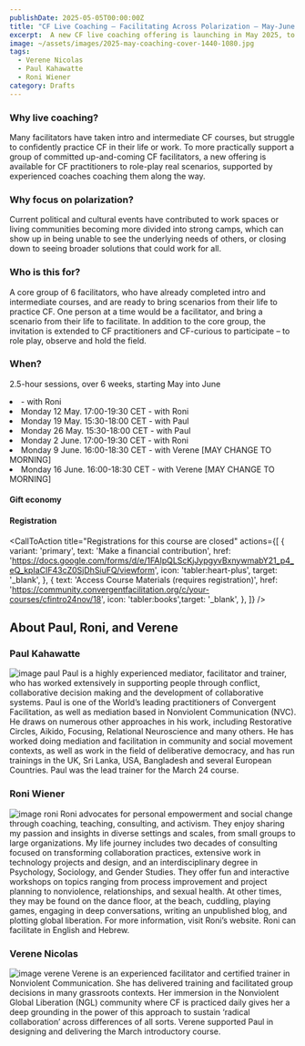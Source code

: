 ```yaml
---
publishDate: 2025-05-05T00:00:00Z
title: "CF Live Coaching – Facilitating Across Polarization – May-June 2025"
excerpt:  A new CF live coaching offering is launching in May 2025, to support a core group of dedicated practitioners over 6 weeks, with real-life examples focused on facilitating across polarization. 
image: ~/assets/images/2025-may-coaching-cover-1440-1080.jpg
tags:
  - Verene Nicolas 
  - Paul Kahawatte
  - Roni Wiener
category: Drafts
---
```



### Why live coaching? 

Many facilitators have taken intro and intermediate CF courses, but struggle to confidently practice CF in their life or work. To more practically support a group of committed up-and-coming CF facilitators, a new offering is available for CF practitioners to role-play real scenarios, supported by experienced coaches coaching them along the way. 

### Why focus on polarization?

Current political and cultural events have contributed to work spaces or living communities becoming more divided into strong camps, which can show up in being unable to see the underlying needs of others, or closing down to seeing broader solutions that could work for all.

### Who is this for?

A core group of 6 facilitators, who have already completed intro and intermediate courses, and are ready to bring scenarios from their life to practice CF. One person at a time would be a facilitator, and bring a scenario from their life to facilitate.
In addition to the core group, the invitation is extended to CF practitioners and CF-curious to participate – to role play, observe and hold the field.

### When?

2.5-hour sessions, over 6 weeks, starting May into June
<li> <LocalTimeFromUTC client:load  startUtcTime="2025-05-12T15:00:00Z" endUtcTime="2024-05-12T17:30:00Z"/> - with Roni </li>
<li>Monday 12 May. 17:00-19:30 CET - with Roni </li>
<li>Monday 19 May. 15:30-18:00 CET - with Paul </li>
<li>Monday 26 May. 15:30-18:00 CET - with Paul </li>
<li>Monday 2 June. 17:00-19:30 CET - with Roni </li>
<li>Monday 9 June. 16:00-18:30 CET - with Verene [MAY CHANGE TO MORNING] </li>
<li>Monday 16 June. 16:00-18:30 CET - with Verene [MAY CHANGE TO MORNING] </li>

#### Gift economy

#### Registration

<CallToAction
    title="Registrations for this course are closed"
    actions={[
      {
        variant: 'primary',
        text: 'Make a financial contribution',
        href: 'https://docs.google.com/forms/d/e/1FAIpQLScKjJypgyvBxnywmabY21_p4_eQ_kpIaCIF43cZ0SjDhSiuFQ/viewform',
        icon: 'tabler:heart-plus',
        target: '_blank',
      },
      { text: 'Access Course Materials (requires registration)', href: 'https://community.convergentfacilitation.org/c/your-courses/cfintro24nov/18', icon: 'tabler:books',target: '_blank', },
    ]}
  />

## About Paul, Roni, and Verene
### Paul Kahawatte
![image paul](~/assets/images/paul_kahawatte.jpg)
Paul is a highly experienced mediator, facilitator and trainer, who has worked extensively in supporting people through conflict, collaborative decision making and the development of collaborative systems. Paul is one of the World’s leading practitioners of Convergent Facilitation, as well as mediation based in Nonviolent Communication (NVC). He draws on numerous other approaches in his work, including Restorative Circles, Aikido, Focusing, Relational Neuroscience and many others. He has worked doing mediation and facilitation in community and social movement contexts, as well as work in the field of deliberative democracy, and has run trainings in the UK, Sri Lanka, USA, Bangladesh and several European Countries. Paul was the lead trainer for the March 24 course.

### Roni Wiener
![image roni](~/assets/images/roni_wiener.webp)
Roni advocates for personal empowerment and social change through coaching, teaching, consulting, and activism. They enjoy sharing my passion and insights in diverse settings and scales, from small groups to large organizations. My life journey includes two decades of consulting focused on transforming collaboration practices, extensive work in technology projects and design, and an interdisciplinary degree in Psychology, Sociology, and Gender Studies. They offer fun and interactive workshops on topics ranging from process improvement and project planning to nonviolence, relationships, and sexual health. At other times, they may be found on the dance floor, at the beach, cuddling, playing games, engaging in deep conversations, writing an unpublished blog, and plotting global liberation. For more information, visit Roni’s website. Roni can facilitate in English and Hebrew.

### Verene Nicolas
![image verene](~/assets/images/verene_nicolas.jpg)
Verene is an experienced facilitator and certified trainer in Nonviolent Communication. She has delivered training and facilitated group decisions in many grassroots contexts. Her immersion in the Nonviolent Global Liberation (NGL) community where CF is practiced daily gives her a deep grounding in the power of this approach to sustain ‘radical collaboration’ across differences of all sorts.
Verene supported Paul in designing and delivering the March introductory course.

